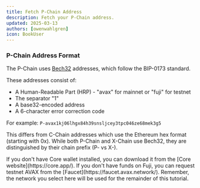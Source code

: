 ```yaml
---
title: Fetch P-Chain Address
description: Fetch your P-Chain address.
updated: 2025-03-13
authors: [owenwahlgren]
icon: BookUser
---
```



### P-Chain Address Format
The P-Chain uses [Bech32](https://en.bitcoin.it/wiki/Bech32) addresses, which follow the BIP-0173 standard. 

These addresses consist of:
- A Human-Readable Part (HRP) - "avax" for mainnet or "fuji" for testnet
- The separator "1" 
- A base32-encoded address
- A 6-character error correction code

For example: `P-avax1kj06lhgx84h39snsljcey3tpc046ze68mek3g5`

This differs from C-Chain addresses which use the Ethereum hex format (starting with 0x). While both P-Chain and X-Chain use Bech32, they are distinguished by their chain prefix (P- vs X-).

<ToolboxMdxWrapper>
    <GetPChainAddress />
</ToolboxMdxWrapper>

<Callout type="info">
    If you don't have Core wallet installed, you can download it from the [Core website](https://core.app/).
</Callout>
<Callout type="info">
    If you don't have funds on Fuji, you can request testnet AVAX from the [Faucet](https://faucet.avax.network/).
</Callout>


<Callout type="warn">
   Remember, the network you select here will be used for the remainder of this tutorial.
</Callout>



